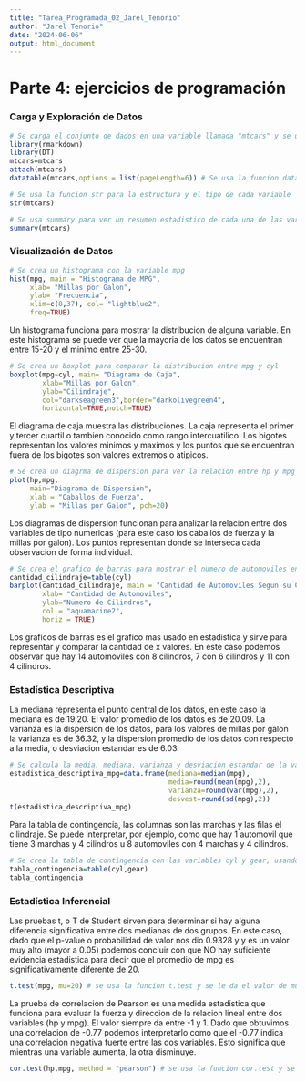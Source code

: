 ```yaml
---
title: "Tarea_Programada_02_Jarel_Tenorio"
author: "Jarel Tenorio"
date: "2024-06-06"
output: html_document
---
```


# Parte 4: ejercicios de programación

### Carga y Exploración de Datos
```r
# Se carga el conjunto de dados en una variable llamada "mtcars" y se usa attach para poder usar las varibales sin tener que usar el $
library(rmarkdown)
library(DT)
mtcars=mtcars
attach(mtcars)
datatable(mtcars,options = list(pageLength=6)) # Se usa la funcion datatable para presentar una tabla paginada donde muestre 6 variables
```

```r
# Se usa la funcion str para la estructura y el tipo de cada variable
str(mtcars)
```

```r
# Se usa summary para ver un resumen estadistico de cada una de las variables numericas
summary(mtcars)
```

### Visualización de Datos
```r
# Se crea un histograma con la variable mpg
hist(mpg, main = "Histograma de MPG",
     xlab= "Millas por Galon",
     ylab= "Frecuencia",
     xlim=c(8,37), col= "lightblue2",
     freq=TRUE)
```

Un histograma funciona para mostrar la distribucion de alguna variable. En este histograma se puede ver que la mayoria de los datos se encuentran entre 15-20 y el minimo entre 25-30.


```r
# Se crea un boxplot para comparar la distribucion entre mpg y cyl
boxplot(mpg~cyl, main= "Diagrama de Caja",
        xlab="Millas por Galon",
        ylab="Cilindraje",
        col="darkseagreen3",border="darkolivegreen4",
        horizontal=TRUE,notch=TRUE)
```

El diagrama de caja muestra las distribuciones. La caja representa el primer y tercer cuartil o tambien conocido como rango intercuatilico. Los bigotes representan los valores minimos y maximos y los puntos que se encuentran fuera de los bigotes son valores extremos o atipicos.


```r
# Se crea un diagrma de dispersion para ver la relacion entre hp y mpg
plot(hp,mpg,
     main="Diagrama de Dispersion",
     xlab = "Caballos de Fuerza",
     ylab = "Millas por Galon", pch=20)
```

Los diagramas de dispersion funcionan para analizar la relacion entre dos variables de tipo numericas (para este caso los caballos de fuerza y la millas por galon). Los puntos representan donde se interseca cada observacion de forma individual.


```r
# Se crea el grafico de barras para mostrar el numero de automoviles en cada categoria de cilindros
cantidad_cilindraje=table(cyl)
barplot(cantidad_cilindraje, main = "Cantidad de Automoviles Segun su Cilindraje",
        xlab= "Cantidad de Automoviles",
        ylab="Numero de Cilindros",
        col = "aquamarine2",
        horiz = TRUE)
```

Los graficos de barras es el grafico mas usado en estadistica y sirve para representar y comparar la cantidad de x valores. En este caso podemos observar que hay 14 automoviles con 8 cilindros, 7 con 6 cilindros y 11 con 4 cilindros.


### Estadística Descriptiva

La mediana representa el punto central de los datos, en este caso la mediana es de 19.20.
El valor promedio de los datos es de 20.09. 
La varianza es la dispersion de los datos, para los valores de millas por galon la varianza es de 36.32, y la dispersion promedio de los datos con respecto a la media, o desviacion estandar es de 6.03.

```r
# Se calcula la media, mediana, varianza y desviacion estandar de la variable mpg
estadistica_descriptiva_mpg=data.frame(mediana=median(mpg),
                                       media=round(mean(mpg),2),
                                       varianza=round(var(mpg),2),
                                       desvest=round(sd(mpg),2))
t(estadistica_descriptiva_mpg)
```

Para la tabla de contingencia, las columnas son las marchas y las filas el cilindraje. Se puede interpretar, por ejemplo, como que hay 1 automovil que tiene 3 marchas y 4 cilindros u 8 automoviles con 4 marchas y 4 cilindros.

```r
# Se crea la tabla de contingencia con las variables cyl y gear, usando la funcion table
tabla_contingencia=table(cyl,gear)
tabla_contingencia
```

### Estadística Inferencial

Las pruebas t, o T de Student sirven para determinar si hay alguna diferencia significativa entre dos medianas de dos grupos. En este caso, dado que el p-value o probabilidad de valor nos dio 0.9328 y y es un valor muy alto (mayor a 0.05) podemos concluir con que NO hay suficiente evidencia estadistica para decir que el promedio de mpg es significativamente diferente de 20.

```r
t.test(mpg, mu=20) # se usa la funcion t.test y se le da el valor de mu, en este caso de 20
```

La prueba de correlacion de Pearson es una medida estadistica que funciona para evaluar la fuerza y direccion de la relacion lineal entre dos variables (hp y mpg). El valor siempre da entre -1 y 1.
Dado que obtuvimos una correlacion de -0.77 podemos interpretarlo como que el -0.77 indica una correlacion negativa fuerte entre las dos variables. Esto significa que mientras una variable aumenta, la otra disminuye.

```r
cor.test(hp,mpg, method = "pearson") # se usa la funcion cor.test y se aclara que el metodo a usar es Pearson
```

